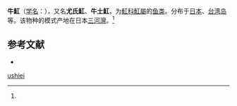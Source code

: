 {{Speciesbox
| name = 牛魟
| status = 
| status_system = 
| image = 
| genus = Dasyatis
| species = ushiei
| authority = (Jordan et Hubbs, 1925)<ref name='id5280'>{{cite web| url =http://www.bioinfo.cn/db05/BjdwSpecies.php?action=view&id=5280| title =牛魟| work =《中国动物物种编目数据库》| publisher =中国科学院微生物研究所| author =中国科学院动物研究所| accessdate =2009-04-11| deadurl =yes| archiveurl =https://web.archive.org/web/20160305102026/http://www.bioinfo.cn/db05/BjdwSpecies.php?action=view&id=5280| archivedate =2016-03-05}}</ref>
}}

'''牛魟'''（[[学名|学名]]：{{lang|la|''Dasyatis ushiei''}}），又名'''尤氏魟'''、'''牛土魟'''，为[[魟科|魟科]][[魟屬|魟屬]]的[[鱼类|鱼类]]。分布于[[日本|日本]]、[[台湾岛|台湾岛]]等。该物种的模式产地在日本[[三河灣|三河灣]]。<ref name='id5280'/>

==参考文献==
{{reflist}}
* {{TaiBNET| zh=牛土魟 | id=383149 | binomial=Dasyatis ushiei | authority=Jordan & Hubbs, 1925 | var= | accessdate=2013-01-24}}
{{Wikispecies|Dasyatis ushiei}}
{{Taxonbar|from=Q1038616}}

[[Category:魟屬|ushiei]]


{{鱼类小作品}}